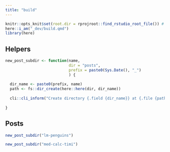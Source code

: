 ```yaml
---
title: "build"
---
```


```r
knitr::opts_knit$set(root.dir = rprojroot::find_rstudio_root_file()) # Set WD to Root
here::i_am("_dev/build.qmd")
library(here)
```

## Helpers

```r
new_post_subdir <- function(name, 
                            dir = "posts", 
                            prefix = paste0(Sys.Date(), "_")
                            ) {
  
  dir_name <- paste0(prefix, name)
  path <- fs::dir_create(here::here(dir, dir_name))
  
  cli::cli_inform("Create directory {.field {dir_name}} at {.file {path}}")
  
}
```

## Posts

```r
new_post_subdir("lm-penguins")

new_post_subdir("med-calc-timi")
```


